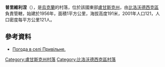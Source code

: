 {{coord|49|13|8|N|39|24|11|E|scale:100000|display=title}}

'''普里維利涅'''（{{lang-uk|Привільне}}），是[[烏克蘭|烏克蘭]]的村落，位於該國東部[[盧甘斯克州|盧甘斯克州]]，由[[比洛沃德西克區|比洛沃德西克區]]負責管轄，始建於1956年，面積1平方公里，海拔高度191米，2001年人口121，人口密度每平方公里121人。

==參考資料==
* [http://weather.in.ua/ua/lyganskaja/21538 Погода в селі Привільне.] {{Wayback|url=http://weather.in.ua/ua/lyganskaja/21538 |date=20160305081854 }}

{{DEFAULTSORT:Привільне}}
[[Category:盧甘斯克州村落|Category:盧甘斯克州村落]]
[[Category:比洛沃德西克區村落|Category:比洛沃德西克區村落]]


{{Luhansk-geo-stub}}